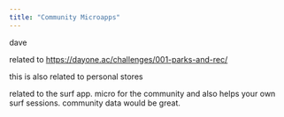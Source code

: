 ```yaml
---
title: "Community Microapps"
---
```


dave

related to https://dayone.ac/challenges/001-parks-and-rec/

this is also related to personal stores

related to the surf app. micro for the community and also helps your own surf sessions.
community data would be great.